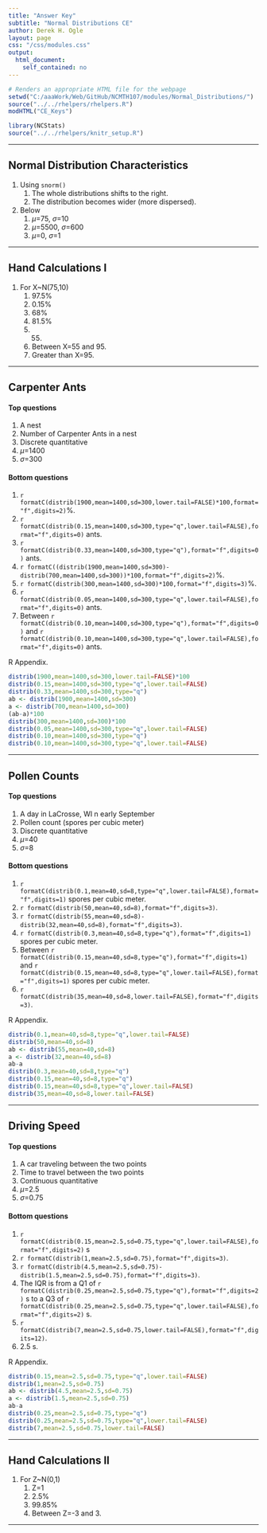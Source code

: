 ```yaml
---
title: "Answer Key"
subtitle: "Normal Distributions CE"
author: Derek H. Ogle
layout: page
css: "/css/modules.css"
output:
  html_document:
    self_contained: no
---
```


```r
# Renders an appropriate HTML file for the webpage
setwd("C:/aaaWork/Web/GitHub/NCMTH107/modules/Normal_Distributions/")
source("../../rhelpers/rhelpers.R")
modHTML("CE_Keys")
```

```r
library(NCStats)
source("../../rhelpers/knitr_setup.R")
```

----

## Normal Distribution Characteristics

1. Using `snorm()`
    1. The whole distributions shifts to the right.
    1. The distribution becomes wider (more dispersed).
1. Below
    1. $\mu$=75, $\sigma$=10
    1. $\mu$=5500, $\sigma$=600
    1. $\mu$=0, $\sigma$=1

----

## Hand Calculations I
1. For X~N(75,10) 
    1. 97.5%
    1. 0.15%
    1. 68%
    1. 81.5%
    1. 55.
    1. Between X=55 and 95.
    1. Greater than X=95.

----

## Carpenter Ants
#### Top questions
1. A nest
1. Number of Carpenter Ants in a nest
1. Discrete quantitative
1. $\mu$=1400
1. $\sigma$=300

#### Bottom questions
1. `r formatC(distrib(1900,mean=1400,sd=300,lower.tail=FALSE)*100,format="f",digits=2)`%.
1. `r formatC(distrib(0.15,mean=1400,sd=300,type="q",lower.tail=FALSE),format="f",digits=0)` ants.
1. `r formatC(distrib(0.33,mean=1400,sd=300,type="q"),format="f",digits=0)` ants.
1. `r formatC((distrib(1900,mean=1400,sd=300)-distrib(700,mean=1400,sd=300))*100,format="f",digits=2)`%.
1. `r formatC(distrib(300,mean=1400,sd=300)*100,format="f",digits=3)`%.
1. `r formatC(distrib(0.05,mean=1400,sd=300,type="q",lower.tail=FALSE),format="f",digits=0)` ants.
1. Between `r formatC(distrib(0.10,mean=1400,sd=300,type="q"),format="f",digits=0)` and  `r formatC(distrib(0.10,mean=1400,sd=300,type="q",lower.tail=FALSE),format="f",digits=0)` ants.

R Appendix.
```r
distrib(1900,mean=1400,sd=300,lower.tail=FALSE)*100
distrib(0.15,mean=1400,sd=300,type="q",lower.tail=FALSE)
distrib(0.33,mean=1400,sd=300,type="q")
ab <- distrib(1900,mean=1400,sd=300)
a <- distrib(700,mean=1400,sd=300)
(ab-a)*100
distrib(300,mean=1400,sd=300)*100
distrib(0.05,mean=1400,sd=300,type="q",lower.tail=FALSE)
distrib(0.10,mean=1400,sd=300,type="q")
distrib(0.10,mean=1400,sd=300,type="q",lower.tail=FALSE)
```

----

## Pollen Counts
#### Top questions
1. A day in LaCrosse, WI n early September
1. Pollen count (spores per cubic meter)
1. Discrete quantitative
1. $\mu$=40
1. $\sigma$=8

#### Bottom questions
1. `r formatC(distrib(0.1,mean=40,sd=8,type="q",lower.tail=FALSE),format="f",digits=1)` spores per cubic meter.
1. `r formatC(distrib(50,mean=40,sd=8),format="f",digits=3)`.
1. `r formatC(distrib(55,mean=40,sd=8)-distrib(32,mean=40,sd=8),format="f",digits=3)`.
1. `r formatC(distrib(0.3,mean=40,sd=8,type="q"),format="f",digits=1)` spores per cubic meter.
1. Between `r formatC(distrib(0.15,mean=40,sd=8,type="q"),format="f",digits=1)` and  `r formatC(distrib(0.15,mean=40,sd=8,type="q",lower.tail=FALSE),format="f",digits=1)` spores per cubic meter.
1. `r formatC(distrib(35,mean=40,sd=8,lower.tail=FALSE),format="f",digits=3)`.

R Appendix.
```r
distrib(0.1,mean=40,sd=8,type="q",lower.tail=FALSE)
distrib(50,mean=40,sd=8)
ab <- distrib(55,mean=40,sd=8)
a <- distrib(32,mean=40,sd=8)
ab-a
distrib(0.3,mean=40,sd=8,type="q")
distrib(0.15,mean=40,sd=8,type="q")
distrib(0.15,mean=40,sd=8,type="q",lower.tail=FALSE)
distrib(35,mean=40,sd=8,lower.tail=FALSE)
```

----

## Driving Speed
#### Top questions
1. A car traveling between the two points
1. Time to travel between the two points
1. Continuous quantitative
1. $\mu$=2.5
1. $\sigma$=0.75

#### Bottom questions
1. `r formatC(distrib(0.15,mean=2.5,sd=0.75,type="q",lower.tail=FALSE),format="f",digits=2)` s
1. `r formatC(distrib(1,mean=2.5,sd=0.75),format="f",digits=3)`.
1. `r formatC(distrib(4.5,mean=2.5,sd=0.75)-distrib(1.5,mean=2.5,sd=0.75),format="f",digits=3)`.
1. The IQR is from a Q1 of `r formatC(distrib(0.25,mean=2.5,sd=0.75,type="q"),format="f",digits=2)` s to a Q3 of `r formatC(distrib(0.25,mean=2.5,sd=0.75,type="q",lower.tail=FALSE),format="f",digits=2)` s.
1. `r formatC(distrib(7,mean=2.5,sd=0.75,lower.tail=FALSE),format="f",digits=12)`.
1. 2.5 s.

R Appendix.
```r
distrib(0.15,mean=2.5,sd=0.75,type="q",lower.tail=FALSE)
distrib(1,mean=2.5,sd=0.75)
ab <- distrib(4.5,mean=2.5,sd=0.75)
a <- distrib(1.5,mean=2.5,sd=0.75)
ab-a
distrib(0.25,mean=2.5,sd=0.75,type="q")
distrib(0.25,mean=2.5,sd=0.75,type="q",lower.tail=FALSE)
distrib(7,mean=2.5,sd=0.75,lower.tail=FALSE)
```

----

## Hand Calculations II
1. For Z~N(0,1)
    1. Z=1
    1. 2.5%
    1. 99.85%
    1. Between Z=-3 and 3.

----
